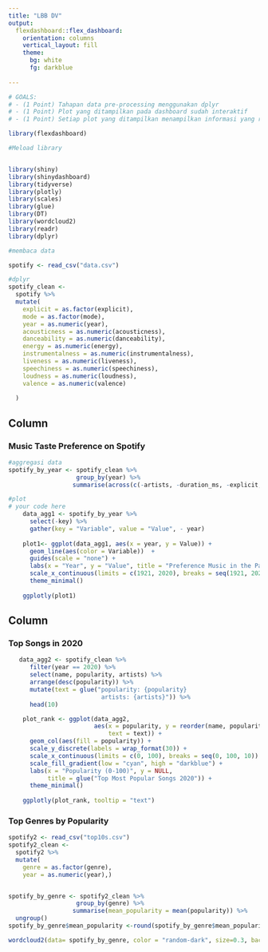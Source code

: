 ---
title: "LBB DV"
output: 
  flexdashboard::flex_dashboard:
    orientation: columns
    vertical_layout: fill
    theme: 
      bg: white
      fg: darkblue
    
---

```{r setup, include=FALSE}

# GOALS:
# - (1 Point) Tahapan data pre-processing menggunakan dplyr
# - (1 Point) Plot yang ditampilkan pada dashboard sudah interaktif
# - (1 Point) Setiap plot yang ditampilkan menampilkan informasi yang relevan dari dashboard

library(flexdashboard)

#Meload library


library(shiny)
library(shinydashboard)
library(tidyverse)
library(plotly)
library(scales)
library(glue)
library(DT)
library(wordcloud2)
library(readr)
library(dplyr)
```

```{r}
#membaca data

spotify <- read_csv("data.csv")

#dplyr
spotify_clean <- 
  spotify %>% 
  mutate(
    explicit = as.factor(explicit),
    mode = as.factor(mode),
    year = as.numeric(year),
    acousticness = as.numeric(acousticness),
    danceability = as.numeric(danceability),
    energy = as.numeric(energy),
    instrumentalness = as.numeric(instrumentalness),
    liveness = as.numeric(liveness),
    speechiness = as.numeric(speechiness),
    loudness = as.numeric(loudness),
    valence = as.numeric(valence)
  
  )
```

Column {data-width=600}
-----------------------------------------------------------------------
### Music Taste Preference on Spotify

```{r}
#aggregasi data
spotify_by_year <- spotify_clean %>% 
                   group_by(year) %>%
                  summarise(across(c(-artists, -duration_ms, -explicit, -mode, -name, -release_date, -tempo, -id, -loudness, -popularity), mean, na.rm = TRUE))

#plot
# your code here
    data_agg1 <- spotify_by_year %>% 
      select(-key) %>% 
      gather(key = "Variable", value = "Value", - year)
    
    plot1<- ggplot(data_agg1, aes(x = year, y = Value)) + 
      geom_line(aes(color = Variable))  + 
      guides(scale = "none") + 
      labs(x = "Year", y = "Value", title = "Preference Music in the Past Century") + 
      scale_x_continuous(limits = c(1921, 2020), breaks = seq(1921, 2020, 10)) +
      theme_minimal()
    
    ggplotly(plot1)
```    

Column {data-width=400}
-----------------------------------------------------------------------

### Top Songs in 2020
```{r}


   data_agg2 <- spotify_clean %>% 
      filter(year == 2020) %>% 
      select(name, popularity, artists) %>% 
      arrange(desc(popularity)) %>% 
      mutate(text = glue("popularity: {popularity}
                          artists: {artists}")) %>% 
      head(10)

    plot_rank <- ggplot(data_agg2, 
                        aes(x = popularity, y = reorder(name, popularity), 
                            text = text)) +
      geom_col(aes(fill = popularity)) +
      scale_y_discrete(labels = wrap_format(30)) + 
      scale_x_continuous(limits = c(0, 100), breaks = seq(0, 100, 10)) +
      scale_fill_gradient(low = "cyan", high = "darkblue") + 
      labs(x = "Popularity (0-100)", y = NULL, 
           title = glue("Top Most Popular Songs 2020")) +
      theme_minimal()
    
    ggplotly(plot_rank, tooltip = "text")

```   
    
### Top Genres by Popularity

```{r}
spotify2 <- read_csv("top10s.csv")
spotify2_clean <- 
  spotify2 %>% 
  mutate(
    genre = as.factor(genre),
    year = as.numeric(year),)


spotify_by_genre <- spotify2_clean %>% 
                   group_by(genre) %>%
                  summarise(mean_popularity = mean(popularity)) %>% 
  ungroup()
spotify_by_genre$mean_popularity <-round(spotify_by_genre$mean_popularity, digits=2)

wordcloud2(data= spotify_by_genre, color = "random-dark", size=0.3, backgroundColor = "transparent")


```





